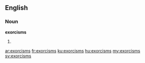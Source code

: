 ==English==

===Noun===
'''exorcisms'''

# {{plural of|[[exorcism]]}}

[[ar:exorcisms]]
[[fr:exorcisms]]
[[ku:exorcisms]]
[[hu:exorcisms]]
[[my:exorcisms]]
[[sv:exorcisms]]